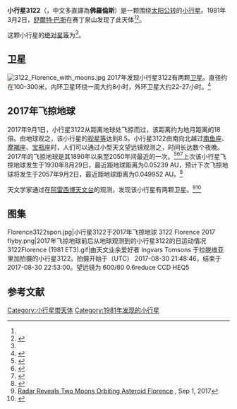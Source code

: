 {{Infobox planet
| bgcolour = #FFFFC0
| name = 3122 Florence
| symbol = 
| image = [[File:Triple_asteroid_3122_Florence.gif|260px]]
| caption = 小行星3122與其衛星的[[雷達|雷達]]影像
| discovery = yes
| discovery_ref = 
| discoverer = [[舒爾特·巴斯|舒爾特·巴斯]]
| discovery_site = [[賽丁泉天文台|赛丁泉山]] 
| discovered = 1981年3月2日
| designations = yes
| mp_name = 
| named_after = 
| alt_names = 1981 ET3/ 1983 CN1
| mp_category = [[阿莫尔型小行星|阿莫尔型小行星]]
| orbit_ref = <ref name="a">[http://ssd.jpl.nasa.gov/sbdb.cgi?sstr=3122 3122 Florence] {{webarchive|url=https://www.webcitation.org/66kIve0RT?url=http://ssd.jpl.nasa.gov/sbdb.cgi?sstr=3122 |date=2012-04-07 }}，小行星數據庫瀏覽器（JPL Small-Body Database Browser）－[[美国国家航空航天局|美国国家航空航天局]]喷气推进实验室</ref>
| epoch = 2456400.5 (2013年4月18日更新)
| aphelion = {{convert|2.516027164803958|AU|km|3|abbr=on|lk=out}}
| perihelion = {{convert|1.020992160367018|AU|km|3|abbr=on}}
| semimajor = {{convert|1.768509662585488|AU|km|3|abbr=on}}
| eccentricity = 0.42268217
| period = 859.0324752 [[日|日]]<br />2.35[[儒略年|儒略年]]
| avg_speed = 
| inclination = 22.15854977142137
| asc_node = 336.1289716183674
| mean_anomaly = 
| arg_peri = 27.74483646778434
| satellites = 
| physical_characteristics = yes
| dimensions = 平均直径{{val|4.010|1.237}} km<ref name="Mainzer-2012">{{Cite journal
 |display-authors = 6
 |first1          = A.
 |last1           = Mainzer
 |first2          = T.
 |last2           = Grav
 |first3          = J.
 |last3           = Masiero
 |first4          = J.
 |last4           = Bauer
 |first5          = R. M.
 |last5           = Cutri
 |first6          = R. S.
 |last6           = McMillan
 |first7          = C. R.
 |last7           = Nugent
 |first8          = D.
 |last8           = Tholen
 |first9          = R.
 |last9           = Walker
 |first10         = E. L.
 |last10          = Wright
 |date            = November 2012
 |title           = Physical Parameters of Asteroids Estimated from the WISE 3-Band Data and NEOWISE Post-Cryogenic Survey
 |url             = http://adsabs.harvard.edu/cgi-bin/bib_query?bibcode=2012ApJ...760L..12M
 |journal         = The Astrophysical Journal Letters
 |volume          = 760
 |issue           = 1
 |page            = 6
 |bibcode         = 2012ApJ...760L..12M
 |doi             = 10.1088/2041-8205/760/1/L12
 |access-date     = 7 January 2017
 |arxiv           = 1210.0502
 |archive-date    = 2020-01-25
 |archive-url     = https://web.archive.org/web/20200125011117/http://adsabs.harvard.edu/cgi-bin/bib_query?bibcode=2012ApJ...760L..12M
 |dead-url        = no
}}</ref>
| mass = 
| density = 
| surface_grav = 
| escape_velocity = 
| sidereal_day = 
| axial_tilt = 
| pole_ecliptic_lat = 
| pole_ecliptic_lon = 
| albedo = 
| temperatures= 
| temp_name1 = 
| mean_temp_1 = 
| max_temp_1 = 
| temp_name2 = 
| max_temp_2 = 
| spectral_type = 
| abs_magnitude = {{val|13.87|0.1}}
}}

'''小行星3122'''（{{lang-en|3122 Florence}}，中文多直譯為'''佛羅倫斯'''）是一颗围绕[[太阳|太阳]][[公转|公转]]的[[小行星|小行星]]。1981年3月2日，[[舒爾特·巴斯|舒爾特·巴斯]]在赛丁泉山发现了此天体<ref name="a" /><ref>{{cite news|title=小行星列表|url=http://cfa-www.harvard.edu/iau/lists/NumberedMPs.txt|accessdate=2013-07-08|newspaper=哈佛大学|deadurl=no|archiveurl=https://web.archive.org/web/20080517010638/http://cfa-www.harvard.edu/iau/lists/NumberedMPs.txt|archivedate=2008-05-17}}</ref>。

这颗小行星的[[绝对星等|绝对星等]]为{{val|13.87|0.1}}<ref name="a" />。

==卫星==
[[Image:3122_Florence_with_moons.jpg|thumb]]
2017年发现小行星3122有两颗[[卫星|卫星]]。直径约在100-300米，内环卫星环绕一周大约8小时，外环卫星大约22-27小时。<ref>{{cite news|title=Radar reveals two moons orbiting asteroid Florence – Astronomy Now|url=https://astronomynow.com/2017/09/05/radar-reveals-two-moons-orbiting-asteroid-florence/|accessdate=2017-09-13|work=Astronomy Now|publisher=2017-09-05 |deadurl=no|archiveurl=https://web.archive.org/web/20170906053005/https://astronomynow.com/2017/09/05/radar-reveals-two-moons-orbiting-asteroid-florence/|archivedate=2017-09-06}}</ref>

==2017年飞掠地球==
2017年9月1日，小行星3122从距离地球{{convert|0.047237|AU|km mi|abbr=on|lk=on}}处飞掠而过，该距离约为地月距离的18倍。由地球观之，该小行星的[[视星等|视星等]]达到8.5。小行星3122由南向北越过[[南鱼座|南鱼座]]、[[摩羯座|摩羯座]]、[[宝瓶座|宝瓶座]]时，人们可以通过小型天文望远镜观测之，时间长达数个夜晚。2017年的飞掠地球是其1890年以来至2050年间最近的一次。<ref>{{cite news|title=Nasa says big asteroid to pass safely by Earth on 1 September|url=http://www.livemint.com/Science/0Far3fmQLS4Bq6kUXKrMjM/Nasa-says-big-asteroid-to-pass-safely-by-Earth-on-1-Septembe.html|agency=Livemint|date=2017-08-18|author=PTI|deadurl=no|archiveurl=https://web.archive.org/web/20170820061321/http://www.livemint.com/Science/0Far3fmQLS4Bq6kUXKrMjM/Nasa-says-big-asteroid-to-pass-safely-by-Earth-on-1-Septembe.html|archivedate=2017-08-20}}</ref><ref>{{cite web|url=http://www.skyandtelescope.com/observing/see-asteroid-florence-fly-by-earth-this-week/|title=Asteroid Florence Pays Earth a Visit - Sky & Telescope|date=30 August 2017|publisher=|accessdate=1 September 2017|archive-date=2018-09-03|archive-url=https://web.archive.org/web/20180903022158/https://www.skyandtelescope.com/observing/see-asteroid-florence-fly-by-earth-this-week/|dead-url=no}}</ref><ref>{{cite web|url=http://astrobob.areavoices.com/2017/08/30/see-florence-one-of-largest-near-earth-asteroids-zip-by-earth/|title=See Florence, One Of The Largest Near-Earth Asteroids, Zip By Earth|date=2017-08-30|publisher=|accessdate=2017-09-01|deadurl=yes|archiveurl=https://web.archive.org/web/20170831190003/http://astrobob.areavoices.com/2017/08/30/see-florence-one-of-largest-near-earth-asteroids-zip-by-earth/|archivedate=2017-08-31}}</ref>上次该小行星飞掠地球发生于1930年8月29日，最近距地球距离为0.05239 AU，预计下次飞掠地球将发生于2057年9月2日，最近距地球距离为0.049952 AU。<ref>{{cite web |url=https://echo.jpl.nasa.gov/asteroids/Florence/Florence_planning.html |title=存档副本 |accessdate=2017-08-24 |deadurl=no |archiveurl=https://web.archive.org/web/20161118020825/http://echo.jpl.nasa.gov/asteroids/Florence/Florence_planning.html |archivedate=2016-11-18 }}</ref>

天文学家通过在[[阿雷西博天文台|阿雷西博天文台]]的观测，发现该小行星有两颗卫星。<ref name=":0">[https://cneos.jpl.nasa.gov/news/news199.html Radar Reveals Two Moons Orbiting Asteroid Florence] {{webarchive|url=https://web.archive.org/web/20170903060914/https://cneos.jpl.nasa.gov/news/news199.html |date=2017-09-03 }}, Sep 1, 2017</ref><ref name="moons">{{cite web| url=https://twitter.com/NAICobservatory/status/903831035187793920| title=Arecibo announcement of the two moons (Twitter)| date=2017-09-02 | publisher=Arecibo Observatory| deadurl=no| archiveurl=https://web.archive.org/web/20170902111346/https://twitter.com/naicobservatory/status/903831035187793920| archivedate=2017-09-02}}</ref>

==图集==
<gallery caption="小行星3122" widths=180px heights=180px>
Florence3122spon.jpg|小行星3122于2017年飞掠地球
3122 Florence 2017 flyby.png|2017年飞掠地球前后从地球观测到的小行星3122的日运动情况
3122Florence (1981 ET3).gif|由天文业余爱好者 Ingvars Tomsons 于拉脱维亚里加拍摄的小行星3122。拍摄开始于（UTC） 2017-08-30 21:48:46，结束于 2017-08-30 22:53:00。望远镜为 600/80 0.6reduce CCD HEQ5
</gallery>

==参考文献==
{{reflist}}
{{Minor Planet Number|[[小行星3121|小行星3121]]|[[小行星3123|小行星3123]]}}

{{2017 in space}}
{{小天体}}

[[Category:小行星带天体|Category:小行星带天体]]
[[Category:1981年发现的小行星|Category:1981年发现的小行星]]